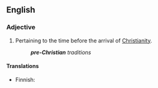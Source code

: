 ==English==

===Adjective===
{{en-adj|pos=[[pre-|pre]]-[[Christian]]|-}}

# Pertaining to the time before the arrival of [[Christianity]].
#:'''''pre-Christian''' traditions''

====Translations====
{{trans-top}}
*Finnish: {{t|fi|esikristillinen}}
{{trans-bottom}}